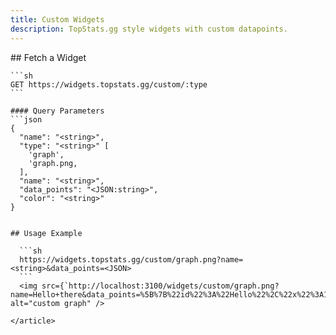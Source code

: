 ```yaml
---
title: Custom Widgets
description: TopStats.gg style widgets with custom datapoints.
---
```



<article>
    ## Fetch a Widget

    ```sh
    GET https://widgets.topstats.gg/custom/:type
    ```

    #### Query Parameters
    ```json
    {
      "name": "<string>",
      "type": "<string>" [
        'graph',
        'graph.png,
      ],
      "name": "<string>",
      "data_points": "<JSON:string>",
      "color": "<string>"
    }
  ```

  ## Usage Example

    ```sh
    https://widgets.topstats.gg/custom/graph.png?name=<string>&data_points=<JSON>
    ```
    <img src={`http://localhost:3100/widgets/custom/graph.png?name=Hello+there&data_points=%5B%7B%22id%22%3A%22Hello%22%2C%22x%22%3A1712088373%2C%22y%22%3A492%7D%2C%7B%22id%22%3A%22Hello%22%2C%22x%22%3A1712171758%2C%22y%22%3A395%7D%2C%7B%22id%22%3A%22Hello%22%2C%22x%22%3A1712232779%2C%22y%22%3A174%7D%2C%7B%22id%22%3A%22Hello%22%2C%22x%22%3A1712309666%2C%22y%22%3A31%7D%2C%7B%22id%22%3A%22Hello%22%2C%22x%22%3A1712341388%2C%22y%22%3A214%7D%2C%7B%22id%22%3A%22Hello%22%2C%22x%22%3A1712396090%2C%22y%22%3A435%7D%2C%7B%22id%22%3A%22Hello%22%2C%22x%22%3A1712424424%2C%22y%22%3A280%7D%2C%7B%22id%22%3A%22Hello%22%2C%22x%22%3A1712445981%2C%22y%22%3A243%7D%2C%7B%22id%22%3A%22Hello%22%2C%22x%22%3A1712489001%2C%22y%22%3A56%7D%2C%7B%22id%22%3A%22Hello%22%2C%22x%22%3A1712509396%2C%22y%22%3A273%7D%5D`} alt="custom graph" />

</article>
